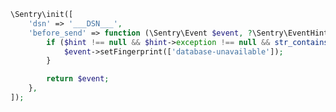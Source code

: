 ```php
\Sentry\init([
    'dsn' => '___DSN___',
    'before_send' => function (\Sentry\Event $event, ?\Sentry\EventHint $hint): ?\Sentry\Event {
        if ($hint !== null && $hint->exception !== null && str_contains($hint->exception->getMessage(), 'database unavailable')) {
            $event->setFingerprint(['database-unavailable']);
        }

        return $event;
    },
]);
```
